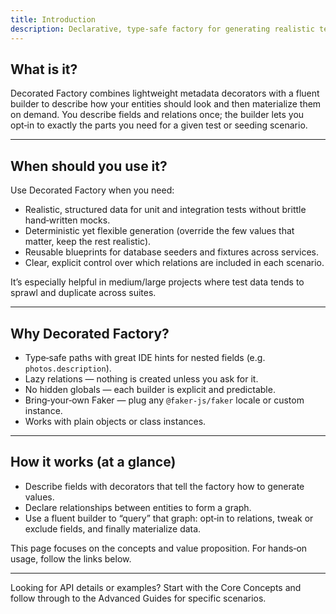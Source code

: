 ```yaml
---
title: Introduction
description: Declarative, type‑safe factory for generating realistic test data — what it is, why it helps, and when to use it.
---
```


## What is it?

Decorated Factory combines lightweight metadata decorators with a fluent builder to describe how your entities should look and then materialize them on demand. You describe fields and relations once; the builder lets you opt‑in to exactly the parts you need for a given test or seeding scenario.

---

## When should you use it?

Use Decorated Factory when you need:

- Realistic, structured data for unit and integration tests without brittle hand‑written mocks.
- Deterministic yet flexible generation (override the few values that matter, keep the rest realistic).
- Reusable blueprints for database seeders and fixtures across services.
- Clear, explicit control over which relations are included in each scenario.

It’s especially helpful in medium/large projects where test data tends to sprawl and duplicate across suites.

---

## Why Decorated Factory?

- Type‑safe paths with great IDE hints for nested fields (e.g. `photos.description`).
- Lazy relations — nothing is created unless you ask for it.
- No hidden globals — each builder is explicit and predictable.
- Bring‑your‑own Faker — plug any `@faker-js/faker` locale or custom instance.
- Works with plain objects or class instances.

---

## How it works (at a glance)

- Describe fields with decorators that tell the factory how to generate values.
- Declare relationships between entities to form a graph.
- Use a fluent builder to “query” that graph: opt‑in to relations, tweak or exclude fields, and finally materialize data.

This page focuses on the concepts and value proposition. For hands‑on usage, follow the links below.

---

Looking for API details or examples? Start with the Core Concepts and follow through to the Advanced Guides for specific scenarios.
